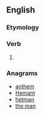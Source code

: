 ==English==

===Etymology===
{{suffix|en|name|eth}}

===Verb===
{{head|en|verb form}}

# {{en-archaic third-person singular of|name}}

===Anagrams===
* [[anthem#English|anthem]]
* [[Hemant#English|Hemant]]
* [[hetman#English|hetman]]
* [[the man#English|the man]]